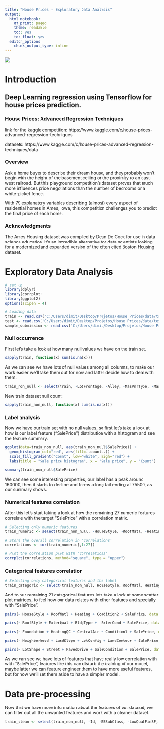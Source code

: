 ```yaml
---
title: "House Prices - Exploratory Data Analysis"
output:
  html_notebook: 
    df_print: paged
    theme: readable
    toc: yes
    toc_float: yes
  editor_options:
    chunk_output_type: inline
---
```


![](https://kaggle2.blob.core.windows.net/competitions/kaggle/5407/media/housesbanner.png)

# Introduction

## Deep Learning regression using Tensorflow for house prices prediction.

### House Prices: Advanced Regression Techniques

link for the kaggle competition: https://www.kaggle.com/c/house-prices-advanced-regression-techniques

datasets: https://www.kaggle.com/c/house-prices-advanced-regression-techniques/data

### Overview
Ask a home buyer to describe their dream house, and they probably won't begin with the height of the basement ceiling or the proximity to an east-west railroad. But this playground competition's dataset proves that much more influences price negotiations than the number of bedrooms or a white-picket fence.

With 79 explanatory variables describing (almost) every aspect of residential homes in Ames, Iowa, this competition challenges you to predict the final price of each home.

### Acknowledgments
The Ames Housing dataset was compiled by Dean De Cock for use in data science education. It's an incredible alternative for data scientists looking for a modernized and expanded version of the often cited Boston Housing dataset. 

# Exploratory Data Analysis

```r
# set up
library(dplyr)
library(corrplot)
library(ggplot2)
options(scipen = 4)
```

```r
# Loading data
train <- read.csv("C:/Users/dimit/Desktop/Projetos/House Prices/data/train.csv", encoding="UTF-8")
test <- read.csv('C:/Users/dimit/Desktop/Projetos/House Prices/data/test.csv', encoding="UTF-8")
sample_submission <- read.csv('C:/Users/dimit/Desktop/Projetos/House Prices/data/sample_submission.csv', encoding="UTF-8")
```

### Null occurrence

First let's take a look at how many null values we have on the train set.
```r
sapply(train, function(x) sum(is.na(x)))
```


As we can see we have lots of null values among all columns, to make our work easier we'll take them out for now and latter decide how to deal with them.

```r
train_non_null <- select(train, -LotFrontage, -Alley, -MasVnrType, -MasVnrArea, -FireplaceQu, -GarageType, -GarageYrBlt, -GarageFinish, -GarageQual, -GarageCond, -BsmtQual, -BsmtCond, -BsmtExposure, -BsmtFinType1, -PoolQC, -Fence, -MiscFeature, -BsmtFinType1, -BsmtFinType2, -Electrical, -BsmtFinSF2, -BsmtUnfSF, -TotalBsmtSF, -BsmtFullBath, -BsmtHalfBath, -GarageCars, -GarageArea, -MSZoning, -Utilities, -Exterior1st, -Exterior2nd,  -BsmtFinSF1, -KitchenQual, -Functional, -SaleType)
```

New train dataset null count:
```r
sapply(train_non_null, function(x) sum(is.na(x)))
```

### Label analysis

Now we have our train set with no null values, so first let's take a look at how is our label feature ("SalePrice") distribution with a histogram and see the feature summary.
```r
ggplot(data=train_non_null, aes(train_non_null$SalePrice)) + 
  geom_histogram(col="red", aes(fill=..count..)) +
  scale_fill_gradient("Count", low="white", high="red") + 
  labs(title = "Sale price histogram", x = "Sale price", y = "Count")

summary(train_non_null$SalePrice)
```

We can see some interesting properties, our label has a peak around 160000, then it starts to decline and forms a long tail ending at 75500, as our summary shows.

### Numerical features correlation

After this let's start taking a look at how the remaining 27 numeric features correlate with the target "SalePrice" with a correlation matrix.

```r
# Selecting only numeric features
train_numeric <- select(train_non_null, -HouseStyle, -RoofMatl, -Heating, -Condition2, -RoofStyle, -ExterQual, -BldgType, -ExterCond, -Foundation, -HeatingQC, -CentralAir, -Condition1, -Neighborhood, -LandSlope, -LotConfig, -LandContour, -LotShape, -Street, -PavedDrive, -SaleCondition)
```

```r
# Store the overall correlation in 'correlations'
correlations <- cor(train_numeric[,1:27])

# Plot the correlation plot with 'correlations'
corrplot(correlations, method="square", type = "upper")
```

### Categorical features correlation

```r
# Selecting only categorical features and the label
train_categoric <- select(train_non_null, HouseStyle, RoofMatl, Heating, Condition2, RoofStyle, ExterQual, BldgType,  ExterCond, Foundation, HeatingQC, CentralAir, Condition1, Neighborhood, LandSlope, LotConfig, LandContour, LotShape, Street, PavedDrive, SaleCondition, SalePrice)
```
And to our remaining 21 categorical features lets take a look at some scatter plot matrices, to feel how our data relates with other features and specially with "SalePrice".

```r
pairs(~ HouseStyle + RoofMatl + Heating + Condition2 + SalePrice, data = train_categoric)
```
```r
pairs(~ RoofStyle + ExterQual + BldgType +  ExterCond + SalePrice, data = train_categoric)
```
```r
pairs(~ Foundation + HeatingQC + CentralAir + Condition1 + SalePrice, data = train_categoric)
```
```r
pairs(~ Neighborhood + LandSlope + LotConfig + LandContour + SalePrice, data = train_categoric)
```
```r
pairs(~ LotShape + Street + PavedDrive + SaleCondition + SalePrice, data = train_categoric)
```

As we can see we have lots of features that have really low correlation with with "SalePrice", features like this can disturb the training of our model, maybe latter we can feature engineer them to have more useful features, but for now we'll set them aside to have a simpler model.

# Data pre-processing

Now that we have more information about the features of our dataset, we can filter out all the unwanted features and work with a cleaner dataset.

```r
train_clean <- select(train_non_null, -Id, -MSSubClass, -LowQualFinSF, -X3SsnPorch, -ScreenPorch, -PoolArea, -MiscVal, -MoSold, -YrSold)
```